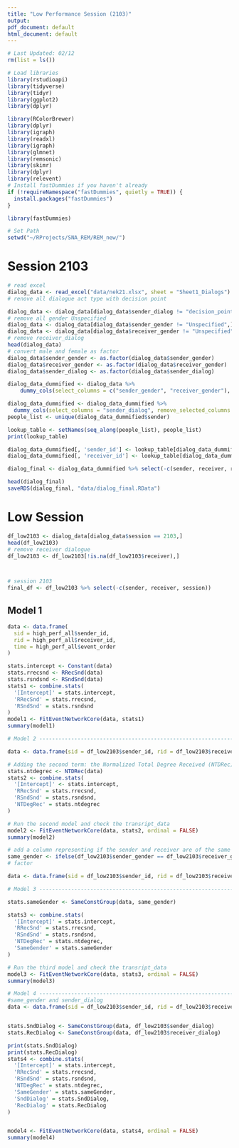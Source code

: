 ```yaml
---
title: "Low Performance Session (2103)"
output:
pdf_document: default
html_document: default
---
```

```r
# Last Updated: 02/12
rm(list = ls())

# Load libraries
library(rstudioapi)
library(tidyverse)
library(tidyr)
library(ggplot2)
library(dplyr)

library(RColorBrewer)
library(dplyr)
library(igraph)
library(readxl)
library(igraph)
library(glmnet)
library(remsonic)
library(skimr)
library(dplyr)
library(relevent)
# Install fastDummies if you haven't already
if (!requireNamespace("fastDummies", quietly = TRUE)) {
  install.packages("fastDummies")
}

library(fastDummies)

# Set Path
setwd("~/RProjects/SNA_REM/REM_new/")
```

# Session 2103
```r
# read excel
dialog_data <- read_excel("data/nek21.xlsx", sheet = "Sheet1_Dialogs")
# renove all dialogue act type with decision point

dialog_data <- dialog_data[dialog_data$sender_dialog != "decision_point",]
# remove all gender Unspecified
dialog_data <- dialog_data[dialog_data$sender_gender != "Unspecified",]
dialog_data <- dialog_data[dialog_data$receiver_gender != "Unspecified",]
# remove receiver_dialog
head(dialog_data)
# convert male and female as factor
dialog_data$sender_gender <- as.factor(dialog_data$sender_gender)
dialog_data$receiver_gender <- as.factor(dialog_data$receiver_gender)
dialog_data$sender_dialog <- as.factor(dialog_data$sender_dialog)

dialog_data_dummified <- dialog_data %>%
    dummy_cols(select_columns = c("sender_gender", "receiver_gender"), remove_selected_columns = TRUE)

dialog_data_dummified <- dialog_data_dummified %>%
  dummy_cols(select_columns = "sender_dialog", remove_selected_columns = TRUE)
people_list <- unique(dialog_data_dummified$sender)

lookup_table <- setNames(seq_along(people_list), people_list)
print(lookup_table)

dialog_data_dummified[, 'sender_id'] <- lookup_table[dialog_data_dummified$sender]
dialog_data_dummified[, 'receiver_id'] <- lookup_table[dialog_data_dummified$receiver]

dialog_final <- dialog_data_dummified %>% select(-c(sender, receiver, receiver_dialog)) %>% select(session, event_order, sender_id, receiver_id, everything())

head(dialog_final)
saveRDS(dialog_final, "data/dialog_final.RData")
```


# Low Session

```r
df_low2103 <- dialog_data[dialog_data$session == 2103,]
head(df_low2103)
# remove receiver dialogue
df_low2103 <- df_low2103[!is.na(df_low2103$receiver),]
```

```r



```

```r



```
```r
# session 2103
final_df <- df_low2103 %>% select(-c(sender, receiver, session))
```


## Model 1

```r
data <- data.frame(
  sid = high_perf_all$sender_id, 
  rid = high_perf_all$receiver_id, 
  time = high_perf_all$event_order
)

stats.intercept <- Constant(data)
stats.rrecsnd <- RRecSnd(data)
stats.rsndsnd <- RSndSnd(data)
stats1 <- combine.stats(
  '[Intercept]' = stats.intercept,
  'RRecSnd' = stats.rrecsnd,
  'RSndSnd' = stats.rsndsnd
)
model1 <- FitEventNetworkCore(data, stats1)
summary(model1)
```


```r

# Model 2 -----------------------------------------------------------------

data <- data.frame(sid = df_low2103$sender_id, rid = df_low2103$receiver_id, time = df_low2103$event_order, sender_dialog = df_low2103$sender_dialog_statement, 

# Adding the second term: the Normalized Total Degree Received (NTDRec)
stats.ntdegrec <- NTDRec(data)
stats2 <- combine.stats(
  '[Intercept]' <- stats.intercept,
  'RRecSnd' = stats.rrecsnd,
  'RSndSnd' = stats.rsndsnd,
  'NTDegRec' = stats.ntdegrec
)

# Run the second model and check the transript_data
model2 <- FitEventNetworkCore(data, stats2, ordinal = FALSE)
summary(model2)
```


```r

# add a column representing if the sender and receiver are of the same gender
same_gender <- ifelse(df_low2103$sender_gender == df_low2103$receiver_gender, 1, 0)
# factor

data <- data.frame(sid = df_low2103$sender_id, rid = df_low2103$receiver_id, time = df_low2103$event_order, sender_dialog = df_low2103$sender_dialog)

# Model 3 -----------------------------------------------------------------

stats.sameGender <- SameConstGroup(data, same_gender)

stats3 <- combine.stats(
  '[Intercept]' = stats.intercept,
  'RRecSnd' = stats.rrecsnd,
  'RSndSnd' = stats.rsndsnd,
  'NTDegRec' = stats.ntdegrec,
  'SameGender' = stats.sameGender
)

# Run the third model and check the transript_data
model3 <- FitEventNetworkCore(data, stats3, ordinal = FALSE)
summary(model3)
```

```r

# Model 4 -----------------------------------------------------------------
#same_gender and sender_dialog
data <- data.frame(sid = df_low2103$sender_id, rid = df_low2103$receiver_id, time = df_low2103$event_order, sender_dialog = df_low2103$sender_dialog)


stats.SndDialog <- SameConstGroup(data, df_low2103$sender_dialog)
stats.RecDialog <- SameConstGroup(data, df_low2103$receiver_dialog)

print(stats.SndDialog)
print(stats.RecDialog)
stats4 <- combine.stats(
  '[Intercept]' = stats.intercept,
  'RRecSnd' = stats.rrecsnd,
  'RSndSnd' = stats.rsndsnd,
  'NTDegRec' = stats.ntdegrec,
  'SameGender' = stats.sameGender,
  'SndDialog' = stats.SndDialog,
  'RecDialog' = stats.RecDialog
)


model4 <- FitEventNetworkCore(data, stats4, ordinal = FALSE)
summary(model4)

```

